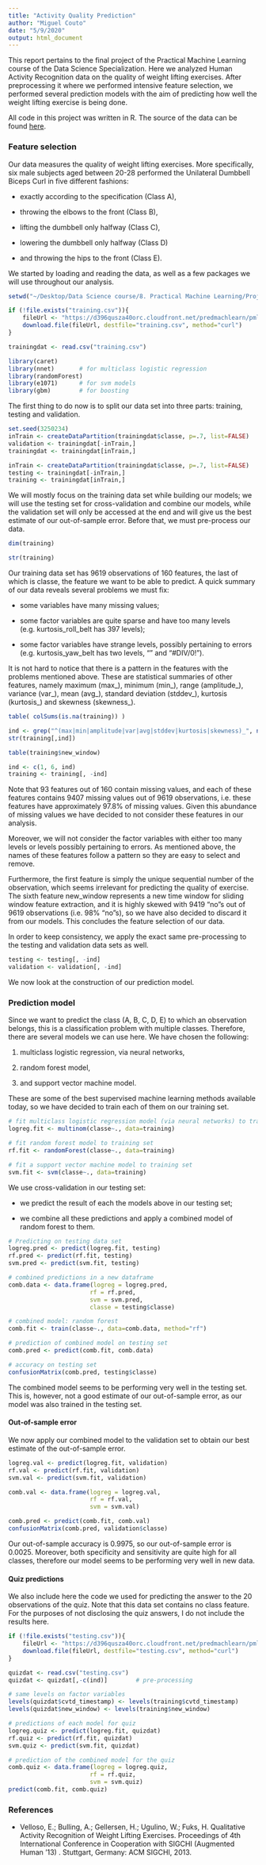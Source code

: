 ```yaml
---
title: "Activity Quality Prediction"
author: "Miguel Couto"
date: "5/9/2020"
output: html_document
---
```


This report pertains to the final project of the Practical Machine Learning course of the Data Science Specialization. Here we analyzed Human Activity Recognition data on the quality of weight lifting exercises. After preprocessing it where we performed intensive feature selection, we performed several prediction models with the aim of predicting how well the weight lifting exercise is being done.

All code in this project was written in R. The source of the data can be found [here](http://groupware.les.inf.puc-rio.br/har).

### Feature selection

Our data measures the quality of weight lifting exercises. More specifically, six male subjects aged between 20-28 performed the Unilateral Dumbbell Biceps Curl in five different fashions:

* exactly according to the specification (Class A),

* throwing the elbows to the front (Class B),

* lifting the dumbbell only halfway (Class C),

* lowering the dumbbell only halfway (Class D)

* and throwing the hips to the front (Class E).

We started by loading and reading the data, as well as a few packages we will use throughout our analysis.

```r
setwd("~/Desktop/Data Science course/8. Practical Machine Learning/Project")    # local directory

if (!file.exists("training.csv")){
    fileUrl <- "https://d396qusza40orc.cloudfront.net/predmachlearn/pml-training.csv"
    download.file(fileUrl, destfile="training.csv", method="curl")
}

trainingdat <- read.csv("training.csv")

library(caret)
library(nnet)       # for multiclass logistic regression
library(randomForest)
library(e1071)      # for svm models
library(gbm)        # for boosting
```

The first thing to do now is to split our data set into three parts: training, testing and validation.

```r
set.seed(3250234)
inTrain <- createDataPartition(trainingdat$classe, p=.7, list=FALSE)
validation <- trainingdat[-inTrain,]
trainingdat <- trainingdat[inTrain,]

inTrain <- createDataPartition(trainingdat$classe, p=.7, list=FALSE)
testing <- trainingdat[-inTrain,]
training <- trainingdat[inTrain,]
```

We will mostly focus on the training data set while building our models; we will use the testing set for cross-validation and combine our models, while the validation set will only be accessed at the end and will give us the best estimate of our out-of-sample error. Before that, we must pre-process our data.

```r
dim(training)
```

```r
str(training)
```

Our training data set has 9619 observations of 160 features, the last of which is classe, the feature we want to be able to predict. A quick summary of our data reveals several problems we must fix:

- some variables have many missing values;

- some factor variables are quite sparse and have too many levels (e.g. kurtosis_roll_belt has 397 levels);

- some factor variables have strange levels, possibly pertaining to errors (e.g. kurtosis_yaw_belt has two levels, "" and "#DIV/0!").

It is not hard to notice that there is a pattern in the features with the problems mentioned above. These are statistical summaries of other features, namely maximum (max_), minimum (min_), range (amplitude_), variance (var_), mean (avg_), standard deviation (stddev_), kurtosis (kurtosis_) and skewness (skewness_).

```r
table( colSums(is.na(training)) )
```

```r
ind <- grep("^(max|min|amplitude|var|avg|stddev|kurtosis|skewness)_", names(training))
str(training[,ind])
```

```r
table(training$new_window)

ind <- c(1, 6, ind)
training <- training[, -ind]
```

Note that 93 features out of 160 contain missing values, and each of these features contains 9407 missing values out of 9619 observations, i.e. these features have approximately 97.8% of missing values. Given this abundance of missing values we have decided to not consider these features in our analysis.

Moreover, we will not consider the factor variables with either too many levels or levels possibly pertaining to errors. As mentioned above, the names of these features follow a pattern so they are easy to select and remove.

Furthermore, the first feature is simply the unique sequential number of the observation, which seems irrelevant for predicting the quality of exercise. The sixth feature new_window represents a new time window for sliding window feature extraction, and it is highly skewed with 9419 "no"s out of 9619 observations (i.e. 98% "no"s), so we have also decided to discard it from our models. This concludes the feature selection of our data.

In order to keep consistency, we apply the exact same pre-processing to the testing and validation data sets as well.

```r
testing <- testing[, -ind]
validation <- validation[, -ind]
```

We now look at the construction of our prediction model.

### Prediction model

Since we want to predict the class (A, B, C, D, E) to which an observation belongs, this is a classification problem with multiple classes. Therefore, there are several models we can use here. We have chosen the following:

1. multiclass logistic regression, via neural networks,

2. random forest model,

3. and support vector machine model.

These are some of the best supervised machine learning methods available today, so we have decided to train each of them on our training set.

```r
# fit multiclass logistic regression model (via neural networks) to training set
logreg.fit <- multinom(classe~., data=training)

# fit random forest model to training set
rf.fit <- randomForest(classe~., data=training)

# fit a support vector machine model to training set
svm.fit <- svm(classe~., data=training)
```

We use cross-validation in our testing set:

- we predict the result of each the models above in our testing set;

- we combine all these predictions and apply a combined model of random forest to them.

```r
# Predicting on testing data set
logreg.pred <- predict(logreg.fit, testing)
rf.pred <- predict(rf.fit, testing)
svm.pred <- predict(svm.fit, testing)

# combined predictions in a new dataframe
comb.data <- data.frame(logreg = logreg.pred,
                       rf = rf.pred,
                       svm = svm.pred,
                       classe = testing$classe)

# combined model: random forest
comb.fit <- train(classe~., data=comb.data, method="rf")

# prediction of combined model on testing set
comb.pred <- predict(comb.fit, comb.data)

# accuracy on testing set
confusionMatrix(comb.pred, testing$classe)
```

The combined model seems to be performing very well in the testing set. This is, however, not a good estimate of our out-of-sample error, as our model was also trained in the testing set.

#### Out-of-sample error

We now apply our combined model to the validation set to obtain our best estimate of the out-of-sample error.

```r
logreg.val <- predict(logreg.fit, validation)
rf.val <- predict(rf.fit, validation)
svm.val <- predict(svm.fit, validation)

comb.val <- data.frame(logreg = logreg.val,
                       rf = rf.val,
                       svm = svm.val)

comb.pred <- predict(comb.fit, comb.val)
confusionMatrix(comb.pred, validation$classe)
```

Our out-of-sample accuracy is 0.9975, so our out-of-sample error is 0.0025. Moreover, both specificity and sensitivity are quite high for all classes, therefore our model seems to be performing very well in new data.


#### Quiz predictions

We also include here the code we used for predicting the answer to the 20 observations of the quiz. Note that this data set contains no class feature. For the purposes of not disclosing the quiz answers, I do not include the results here.

```r
if (!file.exists("testing.csv")){
    fileUrl <- "https://d396qusza40orc.cloudfront.net/predmachlearn/pml-testing.csv"
    download.file(fileUrl, destfile="testing.csv", method="curl")
}

quizdat <- read.csv("testing.csv")
quizdat <- quizdat[,-c(ind)]        # pre-processing

# same levels on factor variables
levels(quizdat$cvtd_timestamp) <- levels(training$cvtd_timestamp)
levels(quizdat$new_window) <- levels(training$new_window)

# predictions of each model for quiz
logreg.quiz <- predict(logreg.fit, quizdat)
rf.quiz <- predict(rf.fit, quizdat)
svm.quiz <- predict(svm.fit, quizdat)

# prediction of the combined model for the quiz
comb.quiz <- data.frame(logreg = logreg.quiz,
                       rf = rf.quiz,
                       svm = svm.quiz)
predict(comb.fit, comb.quiz)
```



### References

* Velloso, E.; Bulling, A.; Gellersen, H.; Ugulino, W.; Fuks, H. Qualitative Activity Recognition of Weight Lifting Exercises. Proceedings of 4th International Conference in Cooperation with SIGCHI (Augmented Human '13) . Stuttgart, Germany: ACM SIGCHI, 2013.


